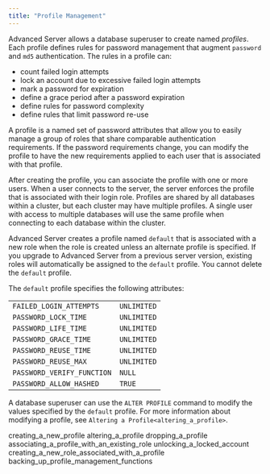 ```yaml
---
title: "Profile Management"
---
```


<div id="profile_management" class="registered_link"></div>


Advanced Server allows a database superuser to create named *profiles*. Each profile defines rules for password management that augment `password` and `md5` authentication. The rules in a profile can:

  - count failed login attempts
  - lock an account due to excessive failed login attempts
  - mark a password for expiration
  - define a grace period after a password expiration
  - define rules for password complexity
  - define rules that limit password re-use

A profile is a named set of password attributes that allow you to easily manage a group of roles that share comparable authentication requirements. If the password requirements change, you can modify the profile to have the new requirements applied to each user that is associated with that profile.

After creating the profile, you can associate the profile with one or more users. When a user connects to the server, the server enforces the profile that is associated with their login role. Profiles are shared by all databases within a cluster, but each cluster may have multiple profiles. A single user with access to multiple databases will use the same profile when connecting to each database within the cluster.

Advanced Server creates a profile named `default` that is associated with a new role when the role is created unless an alternate profile is specified. If you upgrade to Advanced Server from a previous server version, existing roles will automatically be assigned to the `default` profile. You cannot delete the `default` profile.

The `default` profile specifies the following attributes:

|                            |             |
| -------------------------- | ----------- |
| `FAILED_LOGIN_ATTEMPTS`    | `UNLIMITED` |
| `PASSWORD_LOCK_TIME`       | `UNLIMITED` |
| `PASSWORD_LIFE_TIME`       | `UNLIMITED` |
| `PASSWORD_GRACE_TIME`      | `UNLIMITED` |
| `PASSWORD_REUSE_TIME`      | `UNLIMITED` |
| `PASSWORD_REUSE_MAX`       | `UNLIMITED` |
| `PASSWORD_VERIFY_FUNCTION` | `NULL`      |
| `PASSWORD_ALLOW_HASHED`    | `TRUE`      |

A database superuser can use the `ALTER PROFILE` command to modify the values specified by the `default` profile. For more information about modifying a profile, see `Altering a Profile<altering_a_profile>`.

<div class="toctree" data-maxdepth="3">

creating_a_new_profile altering_a_profile dropping_a_profile associating_a_profile_with_an_existing_role unlocking_a_locked_account creating_a_new_role_associated_with_a_profile backing_up_profile_management_functions

</div>
